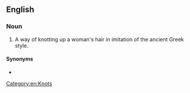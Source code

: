 ==English==

===Noun===
{{en-noun|head=[[Grecian]] [[knot]]}}

# A way of knotting up a woman's hair in imitation of the ancient Greek style.

====Synonyms====
* {{l|en|Psyche knot}}

[[Category:en:Knots]]